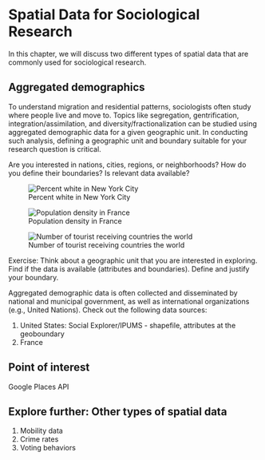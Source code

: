 # Spatial Data for Sociological Research

In this chapter, we will discuss two different types of spatial data that are commonly used for sociological research.

## Aggregated demographics 

To understand migration and residential patterns, sociologists often study where people live and move to. Topics like segregation, gentrification, integration/assimilation, and diversity/fractionalization can be studied using aggregated demographic data for a given geographic unit. In conducting such analysis, defining a geographic unit and boundary suitable for your research question is critical.

Are you interested in nations, cities, regions, or neighborhoods? How do you define their boundaries? Is relevant data available?

![Percent white in New York City](images\loggingin.png)

![Population density in France](images\loggingin.png)

![Number of tourist receiving countries the world](images\loggingin.png)

Exercise: Think about a geographic unit that you are interested in exploring. Find if the data is available (attributes and boundaries). Define and justify your boundary.

Aggregated demographic data is often collected and disseminated by national and municipal government, as well as international organizations (e.g., United Nations). Check out the following data sources:

1. United States: Social Explorer/IPUMS - shapefile, attributes at the geoboundary
2. France

## Point of interest 

Google Places API


## Explore further: Other types of spatial data

1. Mobility data
2. Crime rates
3. Voting behaviors


